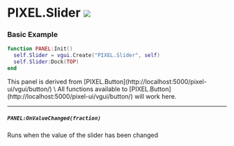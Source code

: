 

# PIXEL.Slider ![](https://raw.githubusercontent.com/Pulsar-Dev/documentation/main/public/client.png)

### Basic Example

  ```lua #
  function PANEL:Init()
    self.Slider = vgui.Create("PIXEL.Slider", self)
    self.Slider:Dock(TOP)
  end
  ```

<Callout type="info" emoji="ℹ️">
  This panel is derived from [PIXEL.Button](http://localhost:5000/pixel-ui/vgui/button/) \
  All functions available to [PIXEL.Button](http://localhost:5000/pixel-ui/vgui/button/) will work here.
</Callout>

---

##### `PANEL:OnValueChanged(fraction)`
  Runs when the value of the slider has been changed
